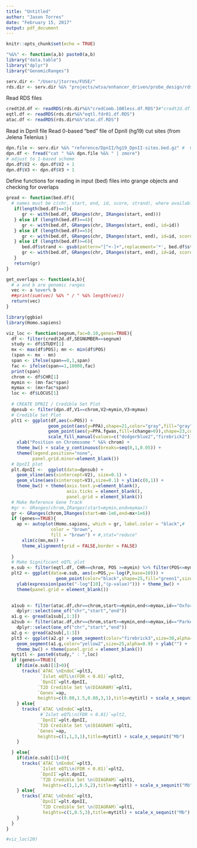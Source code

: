 ```yaml
---
title: "Untitled"
author: "Jason Torres"
date: "February 15, 2017"
output: pdf_document
---
```


```r
knitr::opts_chunk$set(echo = TRUE)
```


```r
"%&%" <- function(a,b) paste0(a,b) 
library("data.table")
library("dplyr")
library("GenomicRanges")

serv.dir <- "/Users/jtorres/FUSE/"
rds.dir <- serv.dir %&% "projects/wtsa/enhancer_driven/probe_design/rds/"

```

Read RDS files 

```r

credt2d.df <- readRDS(rds.dir%&%"credComb.100less.df.RDS")#"credt2d.df.RDS")
eqtl.df <- readRDS(rds.dir%&%"eqtl.fdr01.df.RDS")
atac.df <- readRDS(rds.dir%&%"atac.df.RDS")

```

Read in DpnII file 
Read 0-based "bed" file of DpnII (hg19) cut sites (from Jelena Telenius )

```r
dpn.file <- serv.dir %&% "reference/DpnII/hg19_DpnII-sites.bed.gz" #  0-based bed file 
dpn.df <- fread("cat " %&% dpn.file %&% " | zmore")
# adjust to 1-based scheme 
dpn.df$V2 <- dpn.df$V2 + 1 
dpn.df$V3 <- dpn.df$V3 + 1 
```


Define functions for reading in input (bed) files into grange objects and checking for overlaps 

```r

gread <- function(bed.df){
  # names must be c(chr, start, end, id, score, strand), where available 
   if(length(bed.df)==3){
      gr <- with(bed.df, GRanges(chr, IRanges(start, end)))
   } else if (length(bed.df)==4){
      gr <- with(bed.df, GRanges(chr, IRanges(start, end), id=id))
   } else if (length(bed.df)==5){
      gr <- with(bed.df, GRanges(chr, IRanges(start, end), id=id, score=score))
   } else if (length(bed.df)>=6){
      bed.df$strand <- gsub(pattern="[^+-]+",replacement='*', bed.df$strand)
      gr <- with(bed.df, GRanges(chr, IRanges(start, end), id=id, score=score, strand=strand))
   }
   return(gr)
}

get_overlaps <- function(a,b){
  # a and b are genomic ranges
  vec <- a %over% b
  ##print(sum(vec) %&% " / " %&% length(vec))
  return(vec)
}

```


```r
library(ggbio)
library(Homo.sapiens)

viz_loc <- function(segnum,fac=0.10,genes=TRUE){
  df <- filter(credt2d.df,SEGNUMBER==segnum)
  study <- df$STUDY[1]
  mx <- max(df$POS); mn <- min(df$POS)
  (span <- mx - mn)
  span <- ifelse(span==0,1,span)
  fac <- ifelse(span==1,10000,fac)
  print(span)
  chrom <- df$CHR[1] 
  mymin <- (mn-fac*span)
  mymax <- (mx+fac*span)
  loc <- df$LOCUS[1]
  
  # CREATE DPNII / Credible Set Plot 
  dpnsub <- filter(dpn.df,V1==chrom,V2>mymin,V3<mymax)
  # Credible Set Plot 
  plt1 <- ggplot(df,aes(x=POS)) + 
                geom_point(aes(y=PPA),shape=21,color="gray",fill="gray") + 
                geom_point(aes(y=PPA.fgwas,fill=(change>0)),shape=23,color="black") +   
                scale_fill_manual(values=c("dodgerblue2","firebrick2")) + 
    xlab("Position on Chromosome " %&% chrom) + 
    theme_bw() + scale_y_continuous(breaks=seq(0,1,0.05)) + 
    theme(legend.position="none",
          panel.grid.minor=element_blank())
  # DpnII plot
  plt.dpnII <-  ggplot(data=dpnsub) +
    geom_vline(aes(xintercept=V2), size=0.1) + 
    geom_vline(aes(xintercept=V3),size=0.1) + ylim(c(0,1)) + 
    theme_bw() + theme(axis.text.y=element_blank(),
                       axis.ticks = element_blank(),
                       panel.grid = element_blank())
  # Make Reference Gene Track 
  #gr <- GRanges(chrom,IRanges(start=mymin,end=mymax))
  gr <- GRanges(chrom,IRanges(start=mn-1e6,end=mx+1e6))
  if (genes==TRUE){
    ap <- autoplot(Homo.sapiens, which = gr, label.color = "black",#
                 color = "brown",
                 fill = "brown") + #,stat="reduce"
      xlim(c(mn,mx)) + 
      theme_alignment(grid = FALSE,border = FALSE) 
      
  }
  # Make Significant eQTL plot 
  e.sub <- filter(eqtl.df, CHR==chrom, POS >=mymin) %>% filter(POS<=mymax)
  plt2 <- ggplot(data=e.sub, aes(x=POS,y=-log(P,base=10))) +
                   geom_point(color="black",shape=25,fill="green1",size=2) +
    ylab(expression(paste("-log"[10],"(p-value)"))) + theme_bw() + 
    theme(panel.grid = element_blank())
  

  a1sub <- filter(atac.df,chr==chrom,start>=mymin,end<=mymax,id=="Oxford") %>% 
    dplyr::select(one_of("chr","start","end"))
  a1.g <- gread(a1sub[,1:3])
  a2sub <- filter(atac.df,chr==chrom,start>=mymin,end<=mymax,id=="Parker") %>% 
    dplyr::select(one_of("chr","start","end"))
  a2.g <- gread(a2sub[,1:3])
  plt3 <- ggplot(a2.g) + geom_segment(color="firebrick3",size=30,alpha=0.9) +
    geom_segment(a1.g,color="yellow2",size=25,alpha=0.9) + ylab("") +
    theme_bw() + theme(panel.grid = element_blank())
  mytitl <- paste0(study," : ",loc)
  if (genes==TRUE){
    if(dim(e.sub)[1]>0){
      tracks(`ATAC \nEndoC`=plt3,
             `Islet eQTL\n(FDR < 0.01)`=plt2,
             `DpnII`=plt.dpnII,
            `T2D Credible Set \n(DIAGRAM)`=plt1,
            `Genes`=ap,
            heights=c(0.80,1.5,0.80,3,1),title=mytitl) + scale_x_sequnit("Mb") 
    } else{
      tracks(`ATAC \nEndoC`=plt3,
             #`Islet eQTL\n(FDR < 0.01)`=plt2,
             `DpnII`=plt.dpnII,
            `T2D Credible Set \n(DIAGRAM)`=plt1,
            `Genes`=ap,
            heights=c(1,1,3,1),title=mytitl) + scale_x_sequnit("Mb")    
    }

  } else{
    if(dim(e.sub)[1]>0){
      tracks(`ATAC \nEndoC`=plt3,
             `Islet eQTL\n(FDR < 0.01)`=plt2,
             `DpnII`=plt.dpnII,
             `T2D Credible Set \n(DIAGRAM)`=plt1,
              heights=c(1,1,0.5,2),title=mytitl) + scale_x_sequnit("Mb") 
    } else{
      tracks(`ATAC \nEndoC`=plt3,
             `DpnII`=plt.dpnII,
             `T2D Credible Set \n(DIAGRAM)`=plt1,
              heights=c(1,0.5,3),title=mytitl) + scale_x_sequnit("Mb")       
    }
  }
}

#viz_loc(20)

```

